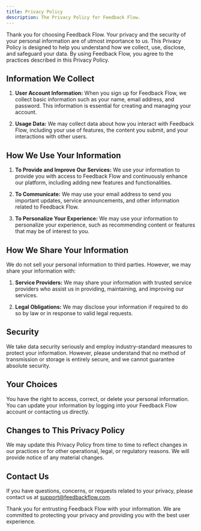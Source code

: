 ```yaml
---
title: Privacy Policy
description: The Privacy Policy for Feedback Flow.
---
```


Thank you for choosing Feedback Flow. Your privacy and the security of your personal information are of utmost importance to us. This Privacy Policy is designed to help you understand how we collect, use, disclose, and safeguard your data. By using Feedback Flow, you agree to the practices described in this Privacy Policy.

## Information We Collect

1. **User Account Information:** When you sign up for Feedback Flow, we collect basic information such as your name, email address, and password. This information is essential for creating and managing your account.

2. **Usage Data:** We may collect data about how you interact with Feedback Flow, including your use of features, the content you submit, and your interactions with other users.

## How We Use Your Information

1. **To Provide and Improve Our Services:** We use your information to provide you with access to Feedback Flow and continuously enhance our platform, including adding new features and functionalities.

2. **To Communicate:** We may use your email address to send you important updates, service announcements, and other information related to Feedback Flow.

3. **To Personalize Your Experience:** We may use your information to personalize your experience, such as recommending content or features that may be of interest to you.

## How We Share Your Information

We do not sell your personal information to third parties. However, we may share your information with:

1. **Service Providers:** We may share your information with trusted service providers who assist us in providing, maintaining, and improving our services.

2. **Legal Obligations:** We may disclose your information if required to do so by law or in response to valid legal requests.

## Security

We take data security seriously and employ industry-standard measures to protect your information. However, please understand that no method of transmission or storage is entirely secure, and we cannot guarantee absolute security.

## Your Choices

You have the right to access, correct, or delete your personal information. You can update your information by logging into your Feedback Flow account or contacting us directly.

## Changes to This Privacy Policy

We may update this Privacy Policy from time to time to reflect changes in our practices or for other operational, legal, or regulatory reasons. We will provide notice of any material changes.

## Contact Us

If you have questions, concerns, or requests related to your privacy, please contact us at support@feedbackflow.com.

Thank you for entrusting Feedback Flow with your information. We are committed to protecting your privacy and providing you with the best user experience.
